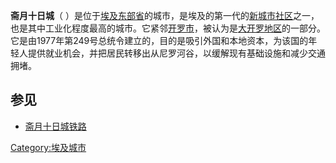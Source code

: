 {{Unreferenced|time=2020-08-15T08:38:35+00:00}}
{{Use dmy dates|date=September 2017}}
{{Infobox settlement
| official_name                   = 斋月十日城
| native_name                     = {{lang|arz|العاشر من رمضان}}
| image_skyline                   = Tohid 10th.jpg
| image_caption                   = 讨黑德清真寺
| image_flag                      =  
| image_map                       = 
| mapsize                         = 
| map_caption                     = 
| pushpin_map                     = Egypt
| coordinates                     = {{coord|30.306503|N|31.741455|E|display=inline,title}}
| subdivision_type                = [[List_of_countries|国家]]
| subdivision_name                = {{flag|Egypt}}
| subdivision_type1               = [[省_(埃及)|省]]
| subdivision_name1               = [[东部省_(埃及)|东部省]]
| leader_title                    = 
| leader_name                     = 
| area_magnitude                  = 
| area_total_km2                  = 94.76
| area_land_km2                   = 
| area_water_km2                  = 
| area_metro_km2                  = 
| elevation_m                     = 
| elevation_ft                    = 
| population_total                = 511,987{{increase}}
| population_as_of                = (2018年人口普查)
| population_density_km2          = 
| population_metro                = 
| population_note                 = 
| area_code                       = +(20) 55
| website                         = 
| footnotes                       = 
| timezone                        = [[欧洲东部时间|EET]]
| utc_offset                      = +2
| timezone_DST                    = 
| utc_offset_DST                  = 
}}
'''斋月十日城'''（{{lang-ar|العاشر من رمضان}} ''{{transl|ar|Al-ʿĀshir min Ramaḍān}}''）是位于[[埃及|埃及]][[东部省_(埃及)|东部省]]的城市，是埃及的第一代的[[新城市社区|新城市社区]]之一，也是其中工业化程度最高的城市。它紧邻[[开罗|开罗市]]，被认为是[[大开罗地区|大开罗地区]]的一部分。它是由1977年第249号总统令建立的，目的是吸引外国和本地资本，为该国的年轻人提供就业机会，并把居民转移出从尼罗河谷，以缓解现有基础设施和减少交通拥堵。
==参见==
*[[斋月十日城铁路|斋月十日城铁路]]
{{埃及小作品}}
{{DEFAULTSORT: Ashir min Ramaḍān}}
[[Category:埃及城市|Category:埃及城市]]